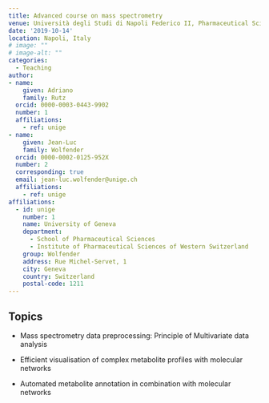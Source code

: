 ```yaml
---
title: Advanced course on mass spectrometry
venue: Università degli Studi di Napoli Federico II, Pharmaceutical Sciences
date: '2019-10-14'
location: Napoli, Italy
# image: ""
# image-alt: ""
categories:
  - Teaching
author: 
- name: 
    given: Adriano 
    family: Rutz
  orcid: 0000-0003-0443-9902
  number: 1
  affiliations:
    - ref: unige
- name: 
    given: Jean-Luc 
    family: Wolfender
  orcid: 0000-0002-0125-952X
  number: 2
  corresponding: true
  email: jean-luc.wolfender@unige.ch
  affiliations:
    - ref: unige
affiliations:
  - id: unige
    number: 1
    name: University of Geneva
    department:
      - School of Pharmaceutical Sciences
      - Institute of Pharmaceutical Sciences of Western Switzerland
    group: Wolfender
    address: Rue Michel-Servet, 1
    city: Geneva
    country: Switzerland
    postal-code: 1211
---
```


## Topics

* Mass spectrometry data preprocessing: Principle of Multivariate data analysis

* Efficient visualisation of complex metabolite profiles with molecular networks

* Automated metabolite annotation in combination with molecular networks
